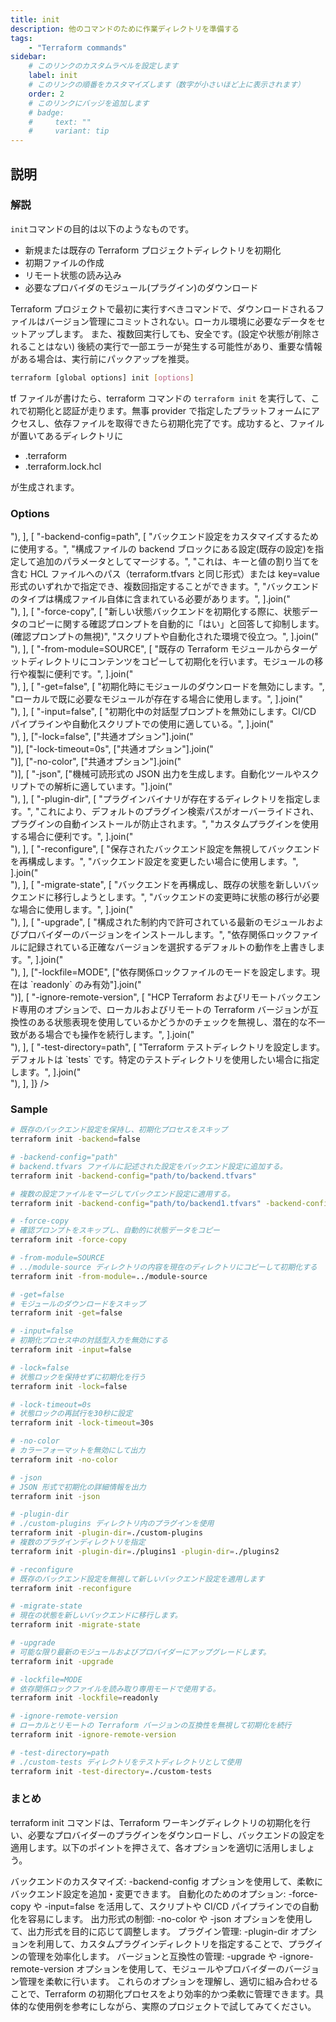```yaml
---
title: init
description: 他のコマンドのために作業ディレクトリを準備する
tags:
    - "Terraform commands"
sidebar:
    # このリンクのカスタムラベルを設定します
    label: init
    # このリンクの順番をカスタマイズします（数字が小さいほど上に表示されます）
    order: 2
    # このリンクにバッジを追加します
    # badge:
    #     text: ""
    #     variant: tip
---
```



## 説明

### 解説

`init`コマンドの目的は以下のようなものです。

-   新規または既存の Terraform プロジェクトディレクトリを初期化
-   初期ファイルの作成
-   リモート状態の読み込み
-   必要なプロバイダのモジュール(プラグイン)のダウンロード

Terraform プロジェクトで最初に実行すべきコマンドで、ダウンロードされるファイルはバージョン管理にコミットされない。ローカル環境に必要なデータをセットアップします。
また、複数回実行しても、安全です。(設定や状態が削除されることはない)
後続の実行で一部エラーが発生する可能性があり、重要な情報がある場合は、実行前にパックアップを推奨。

```bash frame="none"
terraform [global options] init [options]
```

tf ファイルが書けたら、terraform コマンドの `terraform init` を実行して、これで初期化と認証が走ります。無事 provider で指定したプラットフォームにアクセスし、依存ファイルを取得できたら初期化完了です。成功すると、ファイルが置いてあるディレクトリに

-   .terraform
-   .terraform.lock.hcl

が生成されます。

### Options

<Table
    caption=""
    columns={["コマンド", "説明"]}
    data={[
        [
            "-backend=false",
            [
                "バックエンドまたは HCP Terraform の初期化を無効にし、既存のバックエンド設定をそのまま使用したい場合に有効。",
                "例えば、既に設定済みのバックエンドを再度初期化したくない場合に使用します。",
                "alias: `-cloud=false`",
            ].join("<br/>"),
        ],
        [
            "-backend-config=path",
            [
                "バックエンド設定をカスタマイズするために使用する。",
                "構成ファイルの backend ブロックにある設定(既存の設定)を指定して追加のパラメータとしてマージする。",
                "これは、キーと値の割り当てを含む HCL ファイルへのパス（terraform.tfvars と同じ形式）または key=value 形式のいずれかで指定でき、複数回指定することができます。",
                "バックエンドのタイプは構成ファイル自体に含まれている必要があります。",
            ].join("<br/>"),
        ],
        [
            "-force-copy",
            [
                "新しい状態バックエンドを初期化する際に、状態データのコピーに関する確認プロンプトを自動的に「はい」と回答して抑制します。(確認プロンプトの無視)",
                "スクリプトや自動化された環境で役立つ。",
            ].join("<br/>"),
        ],
        [
            "-from-module=SOURCE",
            [
                "既存の Terraform モジュールからターゲットディレクトリにコンテンツをコピーして初期化を行います。モジュールの移行や複製に便利です。",
            ].join("<br/>"),
        ],
        [
            "-get=false",
            [
                "初期化時にモジュールのダウンロードを無効にします。",
                "ローカルで既に必要なモジュールが存在する場合に使用します。",
            ].join("<br/>"),
        ],
        [
            "-input=false",
            [
                "初期化中の対話型プロンプトを無効にします。CI/CD パイプラインや自動化スクリプトでの使用に適している。",
            ].join("<br/>"),
        ],
        ["-lock=false", ["共通オプション"].join("<br/>")],
        ["-lock-timeout=0s", ["共通オプション"].join("<br/>")],
        ["-no-color", ["共通オプション"].join("<br/>")],
        [
            "-json",
            ["機械可読形式の JSON 出力を生成します。自動化ツールやスクリプトでの解析に適しています。"].join("<br/>"),
        ],
        [
            "-plugin-dir",
            [
                "プラグインバイナリが存在するディレクトリを指定します。",
                "これにより、デフォルトのプラグイン検索パスがオーバーライドされ、プラグインの自動インストールが防止されます。",
                "カスタムプラグインを使用する場合に便利です。",
            ].join("<br/>"),
        ],
        [
            "-reconfigure",
            [
                "保存されたバックエンド設定を無視してバックエンドを再構成します。",
                "バックエンド設定を変更したい場合に使用します。",
            ].join("<br/>"),
        ],
        [
            "-migrate-state",
            [
                "バックエンドを再構成し、既存の状態を新しいバックエンドに移行しようとします。",
                "バックエンドの変更時に状態の移行が必要な場合に使用します。",
            ].join("<br/>"),
        ],
        [
            "-upgrade",
            [
                "構成された制約内で許可されている最新のモジュールおよびプロバイダーのバージョンをインストールします。",
                "依存関係ロックファイルに記録されている正確なバージョンを選択するデフォルトの動作を上書きします。",
            ].join("<br/>"),
        ],
        ["-lockfile=MODE", ["依存関係ロックファイルのモードを設定します。現在は `readonly` のみ有効"].join("<br/>")],
        [
            "-ignore-remote-version",
            [
                "HCP Terraform およびリモートバックエンド専用のオプションで、ローカルおよびリモートの Terraform バージョンが互換性のある状態表現を使用しているかどうかのチェックを無視し、潜在的な不一致がある場合でも操作を続行します。",
            ].join("<br/>"),
        ],
        [
            "-test-directory=path",
            [
                "Terraform テストディレクトリを設定します。デフォルトは `tests` です。特定のテストディレクトリを使用したい場合に指定します。",
            ].join("<br/>"),
        ],
    ]}
/>

### Sample

```bash frame="none"
# 既存のバックエンド設定を保持し、初期化プロセスをスキップ
terraform init -backend=false

# -backend-config="path"
# backend.tfvars ファイルに記述された設定をバックエンド設定に追加する。
terraform init -backend-config="path/to/backend.tfvars"

# 複数の設定ファイルをマージしてバックエンド設定に適用する。
terraform init -backend-config="path/to/backend1.tfvars" -backend-config="path/to/backend2.tfvars"

# -force-copy
# 確認プロンプトをスキップし、自動的に状態データをコピー
terraform init -force-copy

# -from-module=SOURCE
# ../module-source ディレクトリの内容を現在のディレクトリにコピーして初期化する
terraform init -from-module=../module-source

# -get=false
# モジュールのダウンロードをスキップ
terraform init -get=false

# -input=false
# 初期化プロセス中の対話型入力を無効にする
terraform init -input=false

# -lock=false
# 状態ロックを保持せずに初期化を行う
terraform init -lock=false

# -lock-timeout=0s
# 状態ロックの再試行を30秒に設定
terraform init -lock-timeout=30s

# -no-color
# カラーフォーマットを無効にして出力
terraform init -no-color

# -json
# JSON 形式で初期化の詳細情報を出力
terraform init -json

# -plugin-dir
# ./custom-plugins ディレクトリ内のプラグインを使用
terraform init -plugin-dir=./custom-plugins
# 複数のプラグインディレクトリを指定
terraform init -plugin-dir=./plugins1 -plugin-dir=./plugins2

# -reconfigure
# 既存のバックエンド設定を無視して新しいバックエンド設定を適用します
terraform init -reconfigure

# -migrate-state
# 現在の状態を新しいバックエンドに移行します。
terraform init -migrate-state

# -upgrade
# 可能な限り最新のモジュールおよびプロバイダーにアップグレードします。
terraform init -upgrade

# -lockfile=MODE
# 依存関係ロックファイルを読み取り専用モードで使用する。
terraform init -lockfile=readonly

# -ignore-remote-version
# ローカルとリモートの Terraform バージョンの互換性を無視して初期化を続行
terraform init -ignore-remote-version

# -test-directory=path
# ./custom-tests ディレクトリをテストディレクトリとして使用
terraform init -test-directory=./custom-tests

```

### まとめ

terraform init コマンドは、Terraform ワーキングディレクトリの初期化を行い、必要なプロバイダーのプラグインをダウンロードし、バックエンドの設定を適用します。以下のポイントを押さえて、各オプションを適切に活用しましょう。

バックエンドのカスタマイズ: -backend-config オプションを使用して、柔軟にバックエンド設定を追加・変更できます。
自動化のためのオプション: -force-copy や -input=false を活用して、スクリプトや CI/CD パイプラインでの自動化を容易にします。
出力形式の制御: -no-color や -json オプションを使用して、出力形式を目的に応じて調整します。
プラグイン管理: -plugin-dir オプションを利用して、カスタムプラグインディレクトリを指定することで、プラグインの管理を効率化します。
バージョンと互換性の管理: -upgrade や -ignore-remote-version オプションを使用して、モジュールやプロバイダーのバージョン管理を柔軟に行います。
これらのオプションを理解し、適切に組み合わせることで、Terraform の初期化プロセスをより効率的かつ柔軟に管理できます。具体的な使用例を参考にしながら、実際のプロジェクトで試してみてください。
